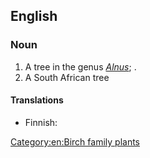 ==English==

===Noun===
{{en-noun}}

# A tree in the genus ''[[Alnus]]''; {{taxlink|Alnus rubra|species|noshow=1}}.
# A South African tree {{taxlink|Cunonia capensis|species|noshow=1}}

====Translations====
{{trans-top|Alnus rubra}}
* Finnish: {{t|fi|punaleppä}}
{{trans-mid}}
{{trans-bottom}}

[[Category:en:Birch family plants]]